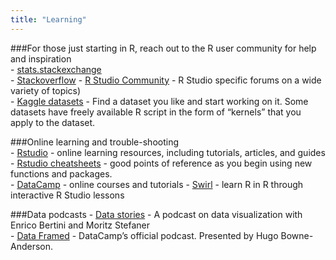 ```yaml
---
title: "Learning"
---
```


###For those just starting in R, reach out to the R user community for help and inspiration  
- [stats.stackexchange](https://stats.stackexchange.com/questions/tagged/r)  
- [Stackoverflow](https://stackoverflow.com/questions/tagged/r) 
- [R Studio Community](https://community.rstudio.com/)  - R Studio specific forums on a wide variety of topics)  
- [Kaggle datasets](https://www.kaggle.com/) - Find a dataset you like and start working on it. Some datasets have freely available R script in the form of "kernels" that you apply to the dataset.   
     
###Online learning and trouble-shooting  
- [Rstudio](https://www.rstudio.com/online-learning/) - online learning resources, including tutorials, articles, and guides   
- [Rstudio cheatsheets](https://www.rstudio.com/resources/cheatsheets/) - good points of reference as you begin using new functions and packages.  
- [DataCamp](https://www.datacamp.com/) - online courses and tutorials
- [Swirl](https://swirlstats.com/) - learn R in R through interactive R Studio lessons  

###Data podcasts
- [Data stories](http://datastori.es/) - A podcast on data visualization with Enrico Bertini and Moritz Stefaner  
- [Data Framed](https://www.datacamp.com/community/podcast) - DataCamp's official podcast. Presented by Hugo Bowne-Anderson.